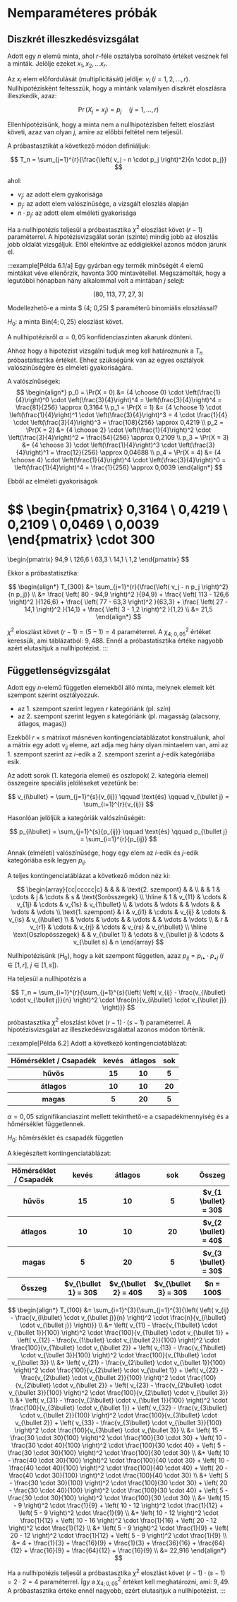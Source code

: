 # Nemparaméteres próbák

## Diszkrét illeszkedésvizsgálat

Adott egy $n$ elemű minta, ahol $r$-féle osztályba sorolható értéket vesznek fel a minták. Jelölje ezeket
$x_1, x_2, \dots x_r$.

Az $x_i$ elem előfordulását (multiplicitását) jelölje: $v_i \; (i=1,2,\dots,r)$. Nullhipotézisként feltesszük, hogy a
mintánk valamilyen diszkrét eloszlásra illeszkedik, azaz:

$$
\Pr(X_j = x_j) = p_j \quad (j=1,\dots,r)
$$

Ellenhipotézisünk, hogy a minta nem a nullhipotézisben feltett eloszlást követi, azaz van olyan $j$, amire az előbbi
feltétel nem teljesül.

A próbastasztikát a következő módon definiáljuk:

$$
T_n = \sum_{j=1}^{r}{\frac{\left( v_j - n \cdot p_j \right)^2}{n \cdot p_j}}
$$

ahol:
- $v_j$: az adott elem gyakorisága
- $p_j$: az adott elem valószínűsége, a vizsgált eloszlás alapján
- $n \cdot p_j$: az adott elem elméleti gyakorisága

Ha a nullhipotézis teljesül a próbastasztika $\chi^2$ eloszlást követ $(r-1)$ paraméterrel. A hipotézisvizsgálat során
(szinte) mindig jobb az eloszlás jobb oldalát vizsgáljuk. Ettől eltekintve az eddigiekkel azonos módon járunk el.

:::example[Példa 6.1/a]
Egy gyárban egy termék minőségét 4 elemű mintákat véve ellenőrzik, havonta 300 mintavétellel. Megszámolták, hogy a
legutóbbi hónapban hány alkalommal volt a mintában $j$ selejt:


$$
\left( 80, \; 113, \; 77, \; 27, \; 3 \right)
$$

Modellezhető-e a minta $ (4; 0,25) $ paraméterű binomiális eloszlással?

$H_0:$ a minta $\mathrm{Bin}{(4; 0,25)}$ eloszlást követ.

A nullhipotézisről $\alpha = 0,05$ konfidenciaszinten akarunk dönteni.

Ahhoz hogy a hipotézist vizsgálni tudjuk meg kell határoznunk a $T_n$ próbastatisztika értékét. Ehhez szükségünk van az
egyes osztályok valószínűségére és elméleti gyakoriságára.

A valószínűségek:
$$
\begin{align*}
p_0 = \Pr(X = 0) &= {4 \choose 0} \cdot \left(\frac{1}{4}\right)^0 \cdot \left(\frac{3}{4}\right)^4
= \left(\frac{3}{4}\right)^4
= \frac{81}{256}
\approx 0,3164 \\
p_1 = \Pr(X = 1) &= {4 \choose 1} \cdot \left(\frac{1}{4}\right)^1 \cdot \left(\frac{3}{4}\right)^3
= 4 \cdot \frac{1}{4} \cdot \left(\frac{3}{4}\right)^3
= \frac{108}{256}
\approx 0,4219 \\
p_2 = \Pr(X = 2) &= {4 \choose 2} \cdot \left(\frac{1}{4}\right)^2 \cdot \left(\frac{3}{4}\right)^2
= \frac{54}{256}
\approx 0,2109 \\
p_3 = \Pr(X = 3) &= {4 \choose 3} \cdot \left(\frac{1}{4}\right)^3 \cdot \left(\frac{3}{4}\right)^1
= \frac{12}{256}
\approx 0,04688 \\
p_4 = \Pr(X = 4) &= {4 \choose 4} \cdot \left(\frac{1}{4}\right)^4 \cdot \left(\frac{3}{4}\right)^0
= \left(\frac{1}{4}\right)^4
= \frac{1}{256}
\approx 0,0039
\end{align*}
$$

Ebből az elméleti gyakoriságok

$$
\begin{pmatrix}
0,3164 \\
0,4219 \\
0,2109 \\
0,0469 \\
0,0039
\end{pmatrix}
\cdot
300
=
\begin{pmatrix}
94,9 \\
126,6 \\
63,3 \\
14,1 \\
1,2
\end{pmatrix}
$$

Ekkor a próbastatisztika:

$$
\begin{align*}
T_{300} &= \sum_{j=1}^{r}{\frac{\left( v_j - n p_j \right)^2}{n p_j}} \\
&= \frac{ \left( 80 - 94,9 \right)^2 }{94,9} +
\frac{ \left( 113 - 126,6 \right)^2 }{126,6} +
\frac{ \left( 77 - 63,3 \right)^2 }{63,3} +
\frac{ \left( 27 - 14,1 \right)^2 }{14,1} +
\frac{ \left( 3 - 1,2 \right)^2 }{1,2} \\
&= 21,5
\end{align*}
$$

$\chi^2$ eloszlást követ $(r-1)=(5-1)=4$ paraméterrel. A $\chi^2_{4; \; 0,05}$ értéket keressük, ami táblázatból:
$9,488$. Ennél a próbastatisztika értéke nagyobb azért elutasítjuk a nullhipotézist.
:::

## Függetlenségvizsgálat

Adott egy $n$-elemű független elemekből álló minta, melynek elemeit két szempont szerint osztályozzuk.
- az 1. szempont szerint legyen $r$ kategóriánk (pl. szín)
- az 2. szempont szerint legyen $s$ kategóriánk (pl. magasság (alacsony, átlagos, magas))

Ezekből $r \times s$ mátrixot másnéven kontingenciatáblázatot konstruálunk, ahol a mátrix egy adott $v_{ij}$ eleme, azt
adja meg hány olyan mintaelem van, ami az 1. szempont szerint az $i$-edik a 2. szempont szerint a $j$-edik kategóriába
esik.

Az adott sorok (1. kategória elemei) és oszlopok( 2. kategória elemei) összegeire speciális jelöléseket vezetünk be:

$$
v_{i\bullet} = \sum_{j=1}^{s}{v_{ij}} \qquad \text{és} \qquad v_{\bullet j} = \sum_{i=1}^{r}{v_{ij}}
$$

Hasonlóan jelöljük a kategóriák valószínűségét:

$$
p_{i\bullet} = \sum_{j=1}^{s}{p_{ij}} \qquad \text{és} \qquad p_{\bullet j} = \sum_{i=1}^{r}{p_{ij}}
$$

Annak (elméleti) valószínűsége, hogy egy elem az $i$-edik és $j$-edik kategóriába esik legyen $p_{ij}$.

A teljes kontingenciatáblázat a következő módon néz ki:

$$
\begin{array}{cc|ccccc|c}
                          &        &               &        & \text{2. szempont} &                        &                     \\
                          &        & 1             & \cdots & j                  & \cdots & s             & \text{Sorösszegek}  \\
    \hline
                          & 1      & v_{11}        & \cdots & v_{1j}             & \cdots & v_{1s}        & v_{1\bullet}        \\
                          & \vdots & \vdots        &        & \vdots             &        & \vdots        & \vdots              \\
    \text{1. szempont}    & i      & v_{i1}        & \cdots & v_{ij}             & \cdots & v_{is}        & v_{i\bullet}        \\
                          & \vdots & \vdots        &        & \vdots             &        & \vdots        & \vdots              \\
                          & r      & v_{r1}        & \cdots & v_{rj}             & \cdots & v_{rs}        & v_{r\bullet}        \\
    \hline
    \text{Oszlopösszegek} &        & v_{\bullet 1} & \cdots & v_{\bullet j}      & \cdots & v_{\bullet s} & n
\end{array} 
$$


Nullhipotézisünk ($H_0$), hogy a két szempont független, azaz
$p_{ij} = p_{i\bullet} \cdot p_{\bullet j} \; \left( i \in [1,r], \; j \in [1,s] \right)$.

Ha teljesül a nullhipotézis a

$$
T_n = \sum_{i=1}^{r}{\sum_{j=1}^{s}{\left( \left( v_{ij} - \frac{v_{i\bullet} \cdot v_{\bullet j}}{n} \right)^2 \cdot \frac{n}{v_{i\bullet} \cdot v_{\bullet j}} \right)}}
$$

próbastasztika $\chi^2$ eloszlást követ $(r-1) \cdot (s-1)$ paraméterrel. A hipotézisvizsgálat az
illeszkedésvizsgálattal azonos módon történik.

:::example[Példa 6.2]
Adott a következő kontingenciatáblázat:

<div class="show-table">
    <table>
        <tr>
            <th>Hőmérséklet / Csapadék</th>
            <th>kevés</th>
            <th>átlagos</th>
            <th>sok</th>
        </tr>
        <tr>
            <th>hűvös</th>
            <th>15</th>
            <th>10</th>
            <th>5</th>
        </tr>
        <tr>
            <th>átlagos</th>
            <th>10</th>
            <th>10</th>
            <th>20</th>
        </tr>
        <tr>
            <th>magas</th>
            <th>5</th>
            <th>20</th>
            <th>5</th>
        </tr>
    </table>
</div>

$\alpha = 0,05$ szignifikanciaszint mellett tekinthető-e a csapadékmennyiség és a hőmérséklet függetlennek.

$H_0$: hőmérséklet és csapadék független

A kiegészített kontingenciatáblázat:

<div class="show-table">
    <table>
        <tr>
            <th>Hőmérséklet / Csapadék</th>
            <th>kevés</th>
            <th>átlagos</th>
            <th>sok</th>
            <th>Összeg</th>
        </tr>
        <tr>
            <th>hűvös</th>
            <th>15</th>
            <th>10</th>
            <th>5</th>
            <th>$v_{1 \bullet} = 30$</th>
        </tr>
        <tr>
            <th>átlagos</th>
            <th>10</th>
            <th>10</th>
            <th>20</th>
            <th>$v_{2 \bullet} = 40$</th>
        </tr>
        <tr>
            <th>magas</th>
            <th>5</th>
            <th>20</th>
            <th>5</th>
            <th>$v_{3 \bullet} = 30$</th>
        </tr>
        <tr>
            <th>Összeg</th>
            <th>$v_{\bullet 1} = 30$</th>
            <th>$v_{\bullet 2} = 40$</th>
            <th>$v_{\bullet 3} = 30$</th>
            <th>$n = 100$</th>
        </tr>
    </table>
</div>

$$
\begin{align*}
T_{100} &= \sum_{i=1}^{3}{\sum_{j=1}^{3}{\left( \left( v_{ij} - \frac{v_{i\bullet} \cdot v_{\bullet j}}{n} \right)^2 \cdot \frac{n}{v_{i\bullet} \cdot v_{\bullet j}} \right)}} \\
&=
\left( v_{11} - \frac{v_{1\bullet} \cdot v_{\bullet 1}}{100} \right)^2 \cdot \frac{100}{v_{1\bullet} \cdot v_{\bullet 1}} +
\left( v_{12} - \frac{v_{1\bullet} \cdot v_{\bullet 2}}{100} \right)^2 \cdot \frac{100}{v_{1\bullet} \cdot v_{\bullet 2}} +
\left( v_{13} - \frac{v_{1\bullet} \cdot v_{\bullet 3}}{100} \right)^2 \cdot \frac{100}{v_{1\bullet} \cdot v_{\bullet 3}} \\
&+ \left( v_{21} - \frac{v_{2\bullet} \cdot v_{\bullet 1}}{100} \right)^2 \cdot \frac{100}{v_{2\bullet} \cdot v_{\bullet 1}} +
\left( v_{22} - \frac{v_{2\bullet} \cdot v_{\bullet 2}}{100} \right)^2 \cdot \frac{100}{v_{2\bullet} \cdot v_{\bullet 2}} +
\left( v_{23} - \frac{v_{2\bullet} \cdot v_{\bullet 3}}{100} \right)^2 \cdot \frac{100}{v_{2\bullet} \cdot v_{\bullet 3}} \\
&+ \left( v_{31} - \frac{v_{3\bullet} \cdot v_{\bullet 1}}{100} \right)^2 \cdot \frac{100}{v_{3\bullet} \cdot v_{\bullet 1}} + 
\left( v_{32} - \frac{v_{3\bullet} \cdot v_{\bullet 2}}{100} \right)^2 \cdot \frac{100}{v_{3\bullet} \cdot v_{\bullet 2}} +
\left( v_{33} - \frac{v_{3\bullet} \cdot v_{\bullet 3}}{100} \right)^2 \cdot \frac{100}{v_{3\bullet} \cdot v_{\bullet 3}} \\
&=
\left( 15 - \frac{30 \cdot 30}{100} \right)^2 \cdot \frac{100}{30 \cdot 30} +
\left( 10 - \frac{30 \cdot 40}{100} \right)^2 \cdot \frac{100}{30 \cdot 40} +
\left( 5 - \frac{30 \cdot 30}{100} \right)^2 \cdot \frac{100}{30 \cdot 30} \\
&+ \left( 10 - \frac{40 \cdot 30}{100} \right)^2 \cdot \frac{100}{40 \cdot 30} +
\left( 10 - \frac{40 \cdot 40}{100} \right)^2 \cdot \frac{100}{40 \cdot 40} +
\left( 20 - \frac{40 \cdot 30}{100} \right)^2 \cdot \frac{100}{40 \cdot 30} \\
&+ \left( 5 - \frac{30 \cdot 30}{100} \right)^2 \cdot \frac{100}{30 \cdot 30} + 
\left( 20 - \frac{30 \cdot 40}{100} \right)^2 \cdot \frac{100}{30 \cdot 40} +
\left( 5 - \frac{30 \cdot 30}{100} \right)^2 \cdot \frac{100}{30 \cdot 30} \\
&=
\left( 15 - 9 \right)^2 \cdot \frac{1}{9} +
\left( 10 - 12 \right)^2 \cdot \frac{1}{12} +
\left( 5 - 9 \right)^2 \cdot \frac{1}{9} \\
&+ \left( 10 - 12 \right)^2 \cdot \frac{1}{12} +
\left( 10 - 16 \right)^2 \cdot \frac{1}{16} +
\left( 20 - 12 \right)^2 \cdot \frac{1}{12} \\
&+ \left( 5 - 9 \right)^2 \cdot \frac{1}{9} + 
\left( 20 - 12 \right)^2 \cdot \frac{1}{12} +
\left( 5 - 9 \right)^2 \cdot \frac{1}{9} \\
&= 4 + \frac{1}{3} + \frac{16}{9} + \frac{1}{3} + \frac{36}{16} + \frac{64}{12} + \frac{16}{9} + \frac{64}{12}  + \frac{16}{9} \\
&= 22,916
\end{align*}
$$

Ha a nullhipotézis teljesül a próbastasztika $\chi^2$ eloszlást követ $(r-1) \cdot (s-1) = 2 \cdot 2 = 4$ paraméterrel.
Így a $\chi^2_{4; 0,05}$ értéket kell meghatározni, ami: $9,49$. A próbastasztika értéke ennél nagyobb, ezért
elutasítjuk a nullhipotézist.
:::